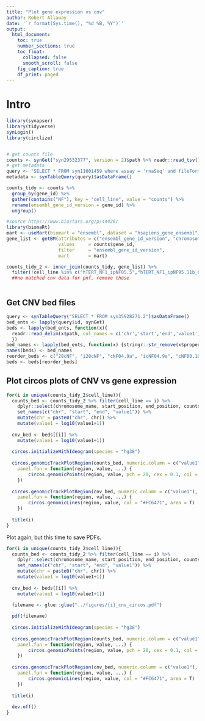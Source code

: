 ```yaml
---
title: "Plot gene expression vs cnv"
author: Robert Allaway
date: '`r format(Sys.time(), "%d %B, %Y")`'
output: 
  html_document:
    toc: true
    number_sections: true
    toc_float:
      collapsed: false
      smooth_scroll: false
    fig_caption: true
    df_print: paged 
---
```


# Intro 

```r
library(synapser)
library(tidyverse)
synLogin()
library(circlize)


# get counts file
counts <- synGet("syn29532377", version = 2)$path %>% readr::read_tsv() 
# get metadata
query <- "SELECT * FROM syn11601459 where assay = 'rnaSeq' and fileFormat = 'sf' and name = 'quant.sf'"
metadata <- synTableQuery(query)$asDataFrame() 

counts_tidy <- counts %>% 
  group_by(gene_id) %>% 
  gather(contains("NF"), key = "cell_line", value = "counts") %>% 
  rename(ensembl_gene_id_version = gene_id) %>% 
  ungroup()

```

```r
#source https://www.biostars.org/p/44426/
library(biomaRt)
mart <- useMart(biomart = "ensembl", dataset = "hsapiens_gene_ensembl")
gene_list <- getBM(attributes = c("ensembl_gene_id_version", "chromosome_name", "start_position", "end_position"),
                   values     = counts$gene_id,
                   filter     = "ensembl_gene_id_version",
                   mart       = mart)

counts_tidy_2 <- inner_join(counts_tidy, gene_list) %>% 
  filter(!cell_line %in% c("hTERT_NF1_ipNF05.5","hTERT_NF1_ipNF95.11b_C","hTERT_NF1_ipNF95.6"))
  ##no matched cnv data for pnf, remove these



```


## Get CNV bed files

```r

query <- synTableQuery("SELECT * FROM syn35928271.2")$asDataFrame() 
bed_ents <- lapply(query$id, synGet)
beds <- lapply(bed_ents, function(x){
  readr::read_delim(x$path, col_names = c('chr','start','end','value1'))
  })
bed_names <- lapply(bed_ents, function(x) {stringr::str_remove(x$properties$name, ".bed")}) 
names(beds) <- bed_names
reorder_beds <- c("28cNF", "i28cNF", "cNF04.9a", "icNF04.9a", "cNF00.10a", "icNF00.10a", "cNF97.2a", "icNF97.2a", "cNF97.2b", "icNF97.2b", "cNF98.4c", "icNF98.4c", "cNF98.4d", "icNF98.4d")
beds <- beds[reorder_beds]


```


## Plot circos plots of CNV vs gene expression

```r
for(i in unique(counts_tidy_2$cell_line)){
  counts_bed <- counts_tidy_2 %>% filter(cell_line == i) %>% 
    dplyr::select(chromosome_name, start_position, end_position, counts) %>% 
    set_names(c("chr", "start", "end", "value1")) %>% 
    mutate(chr = paste0("chr", chr)) %>% 
    mutate(value1 = log10(value1+1))
  
  cnv_bed <- beds[[i]] %>% 
    mutate(value1 = log10(value1+1))
  
  circos.initializeWithIdeogram(species = "hg38") 
 
  circos.genomicTrackPlotRegion(counts_bed, numeric.column = c("value1"), 
    panel.fun = function(region, value, ...) {
        circos.genomicPoints(region, value, pch = 20, cex = 0.1, col = '#003554')
    })
  
  circos.genomicTrackPlotRegion(cnv_bed, numeric.column = c("value1"), 
    panel.fun = function(region, value, ...) {
        circos.genomicLines(region, value, col = "#FC6471", area = T)
    })
  
  title(i)
}
```

Plot again, but this time to save PDFs. 

```r
for(i in unique(counts_tidy_2$cell_line)){
  counts_bed <- counts_tidy_2 %>% filter(cell_line == i) %>% 
    dplyr::select(chromosome_name, start_position, end_position, counts) %>% 
    set_names(c("chr", "start", "end", "value1")) %>% 
    mutate(chr = paste0("chr", chr)) %>% 
    mutate(value1 = log10(value1+1))
  
  cnv_bed <- beds[[i]] %>% 
    mutate(value1 = log10(value1+1))
  
  filename <- glue::glue("../figures/{i}_cnv_circos.pdf")

  pdf(filename)
  
  circos.initializeWithIdeogram(species = "hg38") 
 
  circos.genomicTrackPlotRegion(counts_bed, numeric.column = c("value1"), 
    panel.fun = function(region, value, ...) {
        circos.genomicPoints(region, value, pch = 20, cex = 0.1, col = '#003554')
    })
  
  circos.genomicTrackPlotRegion(cnv_bed, numeric.column = c("value1"), 
    panel.fun = function(region, value, ...) {
        circos.genomicLines(region, value, col = "#FC6471", area = T)
    })
  
  title(i)
  
  dev.off()
}
```



